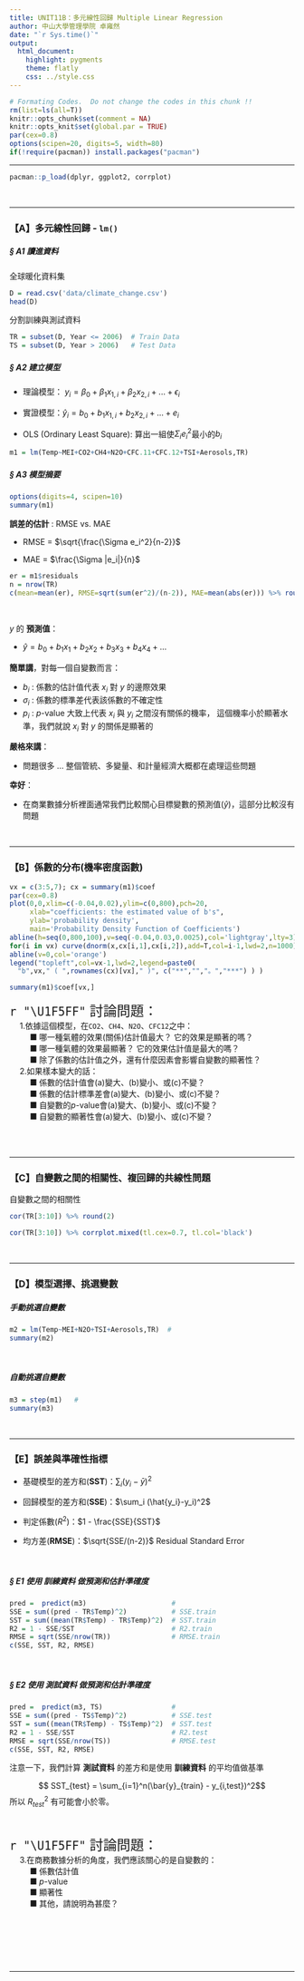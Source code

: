 ```yaml
---
title: UNIT11B：多元線性回歸 Multiple Linear Regression
author: 中山大學管理學院 卓雍然
date: "`r Sys.time()`"
output: 
  html_document:
    highlight: pygments
    theme: flatly
    css: ../style.css
---
```


```r
# Formating Codes.  Do not change the codes in this chunk !!
rm(list=ls(all=T))
knitr::opts_chunk$set(comment = NA)
knitr::opts_knit$set(global.par = TRUE)
par(cex=0.8)
options(scipen=20, digits=5, width=80)
if(!require(pacman)) install.packages("pacman")
```
<hr>

```r
pacman::p_load(dplyr, ggplot2, corrplot)
```
<br><hr>

### 【A】多元線性回歸 - `lm()` 

##### § A1 讀進資料
全球暖化資料集
```r
D = read.csv('data/climate_change.csv')
head(D)
```

分割訓練與測試資料
```r
TR = subset(D, Year <= 2006)  # Train Data
TS = subset(D, Year > 2006)   # Test Data
```


##### § A2 建立模型

+ 理論模型： $y_i = \beta_0 + \beta_1 x_{1,i} + \beta_2 x_{2,i} + ... + \epsilon_i$

+ 實證模型：$\hat{y}_i = b_0 + b_1 x_{1,i} + b_2 x_{2,i} + ... + e_i$

+ OLS (Ordinary Least Square): 算出一組使$\Sigma_i e_i^2$最小的$b_i$

```r
m1 = lm(Temp~MEI+CO2+CH4+N2O+CFC.11+CFC.12+TSI+Aerosols,TR)
```

##### § A3 模型摘要
```r
options(digits=4, scipen=10)
summary(m1)
```

__誤差的估計__ : RMSE vs. MAE

+ RMSE = $\sqrt{\frac{\Sigma e_i^2}{n-2}}$

+ MAE = $\frac{\Sigma |e_i|}{n}$

```r
er = m1$residuals
n = nrow(TR)
c(mean=mean(er), RMSE=sqrt(sum(er^2)/(n-2)), MAE=mean(abs(er))) %>% round(3)
```
<br>


$y$ 的 __預測值__： 

+ $\hat{y} = b_0 + b_1 x_1 + b_2 x_2 + b_3 x_3 + b_4 x_4 + ...$

__簡單講__，對每一個自變數而言：

+ $b_i$ : 係數的估計值代表 $x_i$ 對 $y$ 的邊際效果
+ $\sigma_i$ : 係數的標準差代表該係數的不確定性
+ $p_i$ : $p$-value 大致上代表 $x_i$ 與 $y_i$ 之間沒有關係的機率，
這個機率小於顯著水準，我們就說 $x_i$ 對 $y$ 的關係是顯著的

__嚴格來講__：

+ 問題很多 ... 整個管統、多變量、和計量經濟大概都在處理這些問題

__幸好__：

+ 在商業數據分析裡面通常我們比較關心目標變數的預測值($\hat{y}$)，這部分比較沒有問題

<br><hr>

### 【B】係數的分布(機率密度函數)

```r
vx = c(3:5,7); cx = summary(m1)$coef  
par(cex=0.8)
plot(0,0,xlim=c(-0.04,0.02),ylim=c(0,800),pch=20,
     xlab="coefficients: the estimated value of b's",
     ylab='probability density',
     main='Probability Density Function of Coefficients')
abline(h=seq(0,800,100),v=seq(-0.04,0.03,0.0025),col='lightgray',lty=3)
for(i in vx) curve(dnorm(x,cx[i,1],cx[i,2]),add=T,col=i-1,lwd=2,n=1000)
abline(v=0,col='orange')
legend("topleft",col=vx-1,lwd=2,legend=paste0(
  "b",vx," ( ",rownames(cx)[vx]," )", c("**","","。","***") ) )

summary(m1)$coef[vx,]
```

<p class="qiz">
<span style="font-size:24px">`r "\U1F5FF"` 討論問題：</span><br>
&emsp; 1.依據這個模型，在`CO2`、`CH4`、`N2O`、`CFC12`之中：<br>
&emsp; &emsp; ■ 哪一種氣體的效果(關係)估計值最大？ 它的效果是顯著的嗎？<br>
&emsp; &emsp; ■ 哪一種氣體的效果最顯著？ 它的效果估計值是最大的嗎？<br>
&emsp; &emsp; ■ 除了係數的估計值之外，還有什麼因素會影響自變數的顯著性？<br>
&emsp; 2.如果樣本變大的話：<br>
&emsp; &emsp; ■ 係數的估計值會(a)變大、(b)變小、或(c)不變？<br>
&emsp; &emsp; ■ 係數的估計標準差會(a)變大、(b)變小、或(c)不變？ <br>
&emsp; &emsp; ■ 自變數的$p$-value會(a)變大、(b)變小、或(c)不變？<br>
&emsp; &emsp; ■ 自變數的顯著性會(a)變大、(b)變小、或(c)不變？<br>
</p class="qiz"><br>
<br><hr>

### 【C】自變數之間的相關性、複回歸的共線性問題
自變數之間的相關性
```r
cor(TR[3:10]) %>% round(2)
```

```r
cor(TR[3:10]) %>% corrplot.mixed(tl.cex=0.7, tl.col='black')
```
<br><hr>

### 【D】模型選擇、挑選變數

##### 手動挑選自變數
```r
m2 = lm(Temp~MEI+N2O+TSI+Aerosols,TR)  # 
summary(m2)
```
<br>


##### 自動挑選自變數
```r
m3 = step(m1)   # 
summary(m3)
```
<br><hr>

### 【E】誤差與準確性指標

+ 基礎模型的差方和(__SST__)：$\sum_i (y_i-\bar{y})^2$

+ 回歸模型的差方和(__SSE__)：$\sum_i (\hat{y_i}-y_i)^2$ 

+ 判定係數($R^2$)：$1 - \frac{SSE}{SST}$

+ 均方差(__RMSE__)：$\sqrt{SSE/(n-2)}$ Residual Standard Error

<br>

##### § E1 使用 __訓練資料__ 做預測和估計準確度
```r
pred =  predict(m3)                     # 
SSE = sum((pred - TR$Temp)^2)           # SSE.train
SST = sum((mean(TR$Temp) - TR$Temp)^2)  # SST.train
R2 = 1 - SSE/SST                        # R2.train
RMSE = sqrt(SSE/nrow(TR))               # RMSE.train
c(SSE, SST, R2, RMSE)
```
<br>

##### § E2 使用 __測試資料__ 做預測和估計準確度
```r
pred =  predict(m3, TS)                 # 
SSE = sum((pred - TS$Temp)^2)           # SSE.test
SST = sum((mean(TR$Temp) - TS$Temp)^2)  # SST.test
R2 = 1 - SSE/SST                        # R2.test
RMSE = sqrt(SSE/nrow(TS))               # RMSE.test
c(SSE, SST, R2, RMSE)
```
注意一下，我們計算 __測試資料__ 的差方和是使用 __訓練資料__ 的平均值做基準

$$ SST_{test} = \sum_{i=1}^n(\bar{y}_{train} - y_{i,test})^2$$
所以 $R_{test}^2$ 有可能會小於零。

<br>

<p class="qiz">
<span style="font-size:24px">`r "\U1F5FF"` 討論問題：</span><br>
&emsp; 3.在商務數據分析的角度，我們應該關心的是自變數的：<br>
&emsp; &emsp; ■ 係數估計值<br>
&emsp; &emsp; ■ $p$-value<br>
&emsp; &emsp; ■ 顯著性<br>
&emsp; &emsp; ■ 其他，請說明為甚麼？<br>
</p class="qiz"><br>

<br><br><br><hr>



